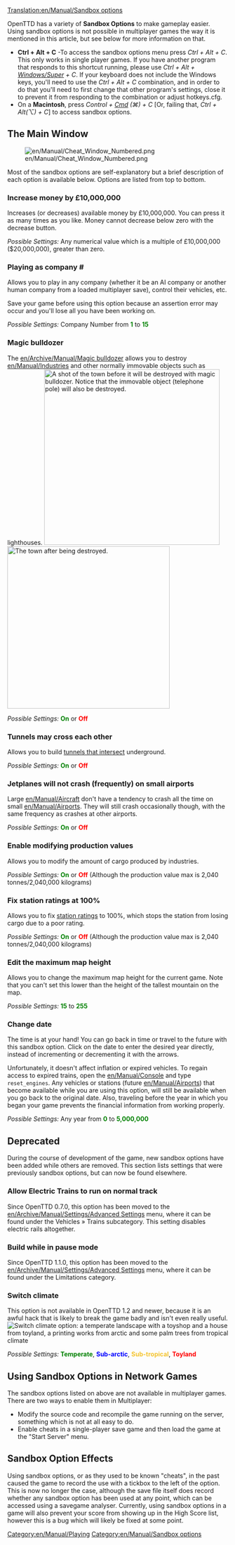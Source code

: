[[Translation:en/Manual/Sandbox options]]
{{en/Manual/Navigation}}


OpenTTD has a variety of '''Sandbox Options''' to make gameplay easier. Using sandbox options is not possible in multiplayer games the way it is mentioned in this article, but see below for more information on that.

*'''Ctrl + Alt + C''' -To access the sandbox options menu press ''Ctrl + Alt + C''. This only works in single player games. If you have another program that responds to this shortcut running, please use ''Ctrl + Alt + <span class="plainlinks">[http://en.wikipedia.org/wiki/Windows_key Windows/Super]</span> + C''. If your keyboard does not include the Windows keys, you'll need to use the ''Ctrl + Alt + C'' combination, and in order to do that you'll need to first change that other program's settings, close it to prevent it from responding to the combination or adjust hotkeys.cfg.
*On a '''Macintosh''', press ''Control + <span class="plainlinks">[http://en.wikipedia.org/wiki/Command_key Cmd]</span> (&#x2318;) + C'' [Or, failing that, ''Ctrl + Alt(⌥) + C''] to access sandbox options.

==The Main Window==

[[File:en/Manual/Cheat Window Numbered.png]]

Most of the sandbox options are self-explanatory but a brief description of each option is available below. Options are listed from top to bottom.

===Increase money by £10,000,000===
Increases (or decreases) available money by £10,000,000. You can press it as many times as you like. Money cannot decrease below zero with the decrease button.

''Possible Settings:'' Any numerical value which is a multiple of £10,000,000 ($20,000,000), greater than zero.

===Playing as company #===
Allows you to play in any company (whether it be an AI company or another human company from a loaded multiplayer save), control their vehicles, etc.

Save your game before using this option because an assertion error may occur and you'll lose all you have been working on.

''Possible Settings:'' Company Number from <span style="color:green">'''1'''</span> to <span style="color:green">'''15'''</span>

===Magic bulldozer===
The [[en/Archive/Manual/Magic bulldozer]] allows you to destroy [[en/Manual/Industries]] and other normally immovable objects such as lighthouses.
[[File:en/Manual/Town Before.png|thumb|left|400px|A shot of the town before it will be destroyed with magic bulldozer. Notice that the immovable object (telephone pole) will also be destroyed.]]
[[File:en/Manual/Town After.png|thumb|center|370px|The town after being destroyed.]]
{{en/-}}

''Possible Settings:'' <span style="color:green">'''On'''</span> or <span style="color:red">'''Off'''</span>

===Tunnels may cross each other===
Allows you to build [[en/Archive/Manual/Crossing tunnels|tunnels that intersect]] underground.

''Possible Settings:'' <span style="color:green">'''On'''</span> or <span style="color:red">'''Off'''</span>

===Jetplanes will not crash (frequently) on small airports===
Large [[en/Manual/Aircraft]] don't have a tendency to crash all the time on small [[en/Manual/Airports]]. They will still crash occasionally though, with the same frequency as crashes at other airports.

''Possible Settings:'' <span style="color:green">'''On'''</span> or <span style="color:red">'''Off'''</span>

===Enable modifying production values===
Allows you to modify the amount of cargo produced by industries.

''Possible Settings:'' <span style="color:green">'''On'''</span> or <span style="color:red">'''Off'''</span> (Although the production value max is 2,040 tonnes/2,040,000 kilograms)

===Fix station ratings at 100%===
Allows you to fix [[en/Manual/Game Mechanics/Main Page#station-rating|station ratings]] to 100%, which stops the station from losing cargo due to a poor rating.

''Possible Settings:'' <span style="color:green">'''On'''</span> or <span style="color:red">'''Off'''</span> (Although the production value max is 2,040 tonnes/2,040,000 kilograms)

===Edit the maximum map height===
Allows you to change the maximum map height for the current game. Note that you can't set this lower than the height of the tallest mountain on the map.

''Possible Settings:'' <span style="color:green">'''15'''</span> to <span style="color:green">'''255'''</span>

===Change date===
The time is at your hand! You can go back in time or travel to the future with this sandbox option. Click on the date to enter the desired year directly, instead of incrementing or decrementing it with the arrows.

Unfortunately, it doesn't affect inflation or expired vehicles. To regain access to expired trains, open the [[en/Manual/Console]] and type <code>reset_engines</code>. Any vehicles or stations (future [[en/Manual/Airports]]) that become available while you are using this option, will still be available when you go back to the original date. Also, traveling before the year in which you began your game prevents the financial information from working properly.

''Possible Settings:'' Any year from <span style="color:green">'''0'''</span> to <span style="color:green">'''5,000,000'''</span>

==Deprecated==
During the course of development of the game, new sandbox options have been added while others are removed. This section lists settings that were previously sandbox options, but can now be found elsewhere.

===Allow Electric Trains to run on normal track===
Since OpenTTD 0.7.0, this option has been moved to the [[en/Archive/Manual/Settings/Advanced Settings]] menu, where it can be found under the Vehicles &raquo; Trains subcategory. This setting disables electric rails altogether.

===Build while in pause mode===
Since OpenTTD 1.1.0, this option has been moved to the [[en/Archive/Manual/Settings/Advanced Settings]] menu, where it can be found under the Limitations category.

===Switch climate===
This option is not available in OpenTTD 1.2 and newer, because it is an awful hack that is likely to break the game badly and isn't even really useful.
[[File:en/Manual/Switch climate.png|center|frame|Switch climate option: a temperate landscape with a toyshop and a house from toyland, a printing works from arctic and some palm trees from tropical climate]]

''Possible Settings:'' <span style="color:green">'''Temperate'''</span>, <span style="color:blue">'''Sub-arctic'''</span>, <span style="color:#f4c430">'''Sub-tropical'''</span>, <span style="color:red">'''Toyland'''</span>

==Using Sandbox Options in Network Games==
The sandbox options listed on above are not available in multiplayer games.  There are two ways to enable them in Multiplayer:
* Modify the source code and recompile the game running on the server, something which is not at all easy to do.
* Enable cheats in a single-player save game and then load the game at the "Start Server" menu.


==Sandbox Option Effects==
Using sandbox options, or as they used to be known "cheats", in the past caused the game to record the use with a tickbox to the left of the option. This is now no longer the case, although the save file itself does record whether any sandbox option has been used at any point, which can  be accessed using a savegame analyser. Currently, using sandbox options in a game will also prevent your score from showing up in the High Score list, however this is a bug which will likely be fixed at some point.

[[Category:en/Manual/Playing]]
[[Category:en/Manual/Sandbox options]]